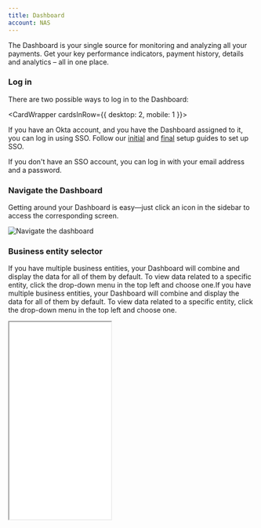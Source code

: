 ```yaml
--- 
title: Dashboard
account: NAS
---
```


The Dashboard is your single source for monitoring and analyzing all your payments. Get your key performance indicators, payment history, details and analytics – all in one place.

### Log in

There are two possible ways to log in to the Dashboard:

<CardWrapper cardsInRow={{ desktop: 2, mobile: 1 }}>
<Card maxWidth={75} maxHeight={65} variant="media" title="Single Sign-On (SSO)" imgSrc="/NAS/Dashboard/Get_started/icon-sso.svg" href='' isWithHover={false}>

If you have an <ExternalLink href="https://www.okta.com/products/single-sign-on/" target="_blank">Okta</ExternalLink> account, and you have the Dashboard assigned to it, you can log in using SSO. Follow our [initial](/dashboard/set-up#Initial_Okta_setup) and [final](/dashboard/set-up#Final_client_Okta_setup_and_testing) setup guides to set up SSO.

</Card>
<Card maxWidth={75} maxHeight={65} variant="media" title="Credentials" imgSrc="/NAS/Dashboard/Get_started/icon-credentials.svg" href='' isWithHover={false}>

If you don't have an SSO account, you can log in with your email address and a password.

</Card>
</CardWrapper>


### Navigate the Dashboard

Getting around your Dashboard is easy—just click an icon in the sidebar to access the corresponding screen.

<img src="/NAS/Dashboard/Get_started/icon-navigate-the-dashboard.png"  alt="Navigate the dashboard"/>


### Business entity selector

If you have multiple business entities, your Dashboard will combine and display the data for all of them by default. To view data related to a specific entity, click the drop-down menu in the top left and choose one.If you have multiple business entities, your Dashboard will combine and display the data for all of them by default. To view data related to a specific entity, click the drop-down menu in the top left and choose one.

<Box horizontal="sm" align="center">
  <Iframe
    src="/docs/four/NAS/Dashboard/Get_started/icon-business-entity-selector.png"
    height='402'
    width='208'
  />
</Box>


### The Home page

Home is the first thing you see when you log in to the Dashboard. It gives you a concise view of all your payments activity, allowing you to check how your business is doing at a glance.

Track and analyze your volume, refund and disputes metrics in real-time, and see a detailed breakdown of volume for each card type, payment method and currency you support.

<img src="/NAS/Dashboard/Get_started/homepage.png"  />

<TipBox variant='info' title='Display currency and timezone'>

You cannot change the display currency from the default currency you chose when setting up your Checkout.com account. The timezone is determined by your internet browser settings, which will filter through to the reports in the *Datetime Local* column.

</TipBox>


### Date selector

By default, the Home page displays data from the last two weeks.

If you want to view older data, click _Date filter_ in the top right and then select a date or date range. To select a date range, click on the start date then click on the end date. Your selected date range will be highlighted in green.

<img src="/NAS/Dashboard/Get_started/date_selector.png"  />


### Key performance indicators

The key performance indicators (KPIs) provide you with an at-a-glance overview of how your business is performing.

The following table describes each KPI in the Dashboard:

<Table>
<TableHead headers={['Key performance indicator','Description']}/>
<TableBody>
<TableRow>
<TableCell>

Total revenue

</TableCell>
<TableCell>

Sum of all captured payments.

</TableCell>
</TableRow>
<TableRow>
<TableCell>

Refunds & disputes

</TableCell>
<TableCell>

Sum of refunds and net disputes.

</TableCell>
</TableRow>
<TableRow>
<TableCell>

Net revenue

</TableCell>
<TableCell>

Sum of all captured payments minus the sum of refunded payments and the sum of net disputed payments.

*Net revenue = total revenue - refunds value - net disputes*

</TableCell>
</TableRow>
<TableRow>
<TableCell>

Average transaction value

</TableCell>
<TableCell>

Sum of all captured payments divided by the total count of captures.

*Average transaction value = total revenue / number of captured payments*

</TableCell>
</TableRow>
<TableRow>
<TableCell>

No. of transactions

</TableCell>
<TableCell>

Number of captured payments.

</TableCell>
</TableRow>
<TableRow>
<TableCell>

Refunds total value

</TableCell>
<TableCell>

Sum of all refunded payments.

</TableCell>
</TableRow>
<TableRow>
<TableCell>

No. of refunds

</TableCell>
<TableCell>

Number of refunds.

</TableCell>
</TableRow>
<TableRow>
<TableCell>

Net disputes value

</TableCell>
<TableCell>

Sum of net disputes payments (disputes debited minus disputes credited).

*Net disputes = ADJM (evidence required) + CBRV (dispute canceled) + RPDW (dispute won) + ARBW (arbitration won)*

<InfoBox>

Learn more about [dispute codes](/resources/codes/chargeback-codes).

</InfoBox>

</TableCell>
</TableRow>
<TableRow>
<TableCell>

No. of disputes

</TableCell>
<TableCell>

Number of disputes.

</TableCell>
</TableRow>
</TableBody>
</Table>
